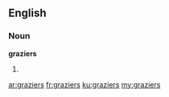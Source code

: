 ==English==
===Noun===
'''graziers'''

#{{plural of|[[grazier]]}}

[[ar:graziers]]
[[fr:graziers]]
[[ku:graziers]]
[[my:graziers]]